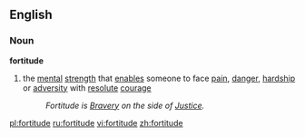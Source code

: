 ==English==
===Noun===
'''fortitude'''
# the [[mental]] [[strength]] that [[enable]]s someone to face [[pain]], [[danger]], [[hardship]] or [[adversity]] with [[resolute]] [[courage]]
#: ''Fortitude is [[Bravery]] on the side of [[Justice]].''

[[pl:fortitude]]
[[ru:fortitude]]
[[vi:fortitude]]
[[zh:fortitude]]